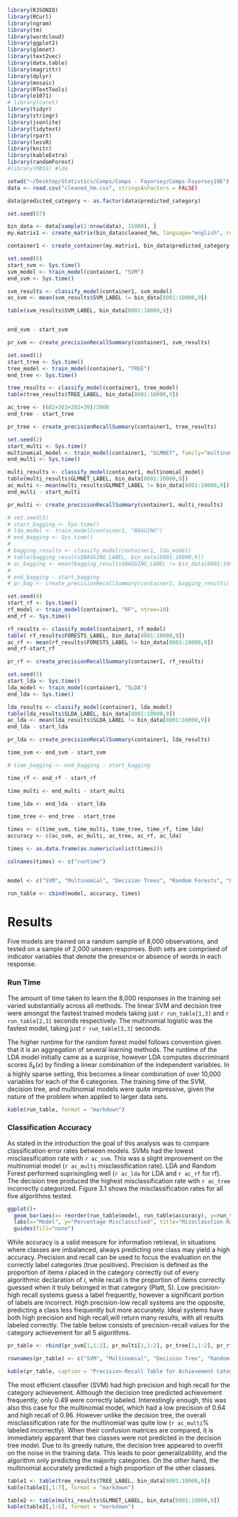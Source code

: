 ```r
library(RJSONIO) 
library(RCurl) 
library(ngram)
library(tm)
library(wordcloud)
library(ggplot2)
library(glmnet)
library(text2vec)
library(data.table)
library(magrittr)
library(dplyr)
library(mosaic)
library(RTextTools)
library(e1071)
# library(caret)
library(tidyr)
library(stringr)
library(jsonlite)
library(tidytext)
library(rpart)
library(lessR)
library(knitr)
library(kableExtra)
library(randomForest)
#library(MASS) #lda 
```


```r
setwd("~/Desktop/Statistics/Comps/Comps - Fayorsey/Comps-Fayorsey19E")
data <- read.csv("cleaned_hm.csv", stringsAsFactors = FALSE)

data$predicted_category <- as.factor(data$predicted_category)
```

```r
set.seed(57)

bin_data <- data[sample(1:nrow(data), 15000), ]
my.matrix1 <- create_matrix(bin_data$cleaned_hm, language="english", removeNumbers=TRUE, stemWords=FALSE, weighting=tm::weightTfIdf)

container1 <- create_container(my.matrix1, bin_data$predicted_category, trainSize=1:8000, testSize =8001:10000,virgin = FALSE)

```

```r
set.seed(6)
start_svm <- Sys.time()
svm_model <- train_model(container1, "SVM")
end_svm <- Sys.time()

svm_results <- classify_model(container1, svm_model)
ac_svm <- mean(svm_results$SVM_LABEL != bin_data[8001:10000,9])

table(svm_results$SVM_LABEL, bin_data[8001:10000,9])


end_svm - start_svm

pr_svm <- create_precisionRecallSummary(container1, svm_results)
```

```r
set.seed(1)
start_tree <- Sys.time()
tree_model <- train_model(container1, "TREE")
end_tree <- Sys.time()

tree_results <- classify_model(container1, tree_model)
table(tree_results$TREE_LABEL, bin_data[8001:10000,9])

ac_tree <- (682+363+202+39)/2000
end_tree - start_tree

pr_tree <- create_precisionRecallSummary(container1, tree_results)
```

```r
set.seed(2)
start_multi <- Sys.time()
multinomial_model <- train_model(container1, "GLMNET", family="multinomial")
end_multi <- Sys.time()

multi_results <- classify_model(container1, multinomial_model)
table(multi_results$GLMNET_LABEL, bin_data[8001:10000,9])
ac_multi <- mean(multi_results$GLMNET_LABEL != bin_data[8001:10000,9])
end_multi - start_multi

pr_multi <- create_precisionRecallSummary(container1, multi_results)
```

```r
# set.seed(3)
# start_bagging <- Sys.time()
# lda_model <- train_model(container1, "BAGGING")
# end_bagging <- Sys.time()
# 
# bagging_results <- classify_model(container1, lda_model)
# table(bagging_results$BAGGING_LABEL, bin_data[8001:10000,9])
# ac_bagging <- mean(bagging_results$BAGGING_LABEL != bin_data[8001:10000,9])
# 
# end_bagging - start_bagging
# pr_bag <- create_precisionRecallSummary(container1, bagging_results)
```

```r
set.seed(4)
start_rf <- Sys.time()
rf_model <- train_model(container1, "RF", ntree=10)
end_rf <- Sys.time()

rf_results <- classify_model(container1, rf_model)
table( rf_results$FORESTS_LABEL, bin_data[8001:10000,9])
ac_rf <- mean(rf_results$FORESTS_LABEL != bin_data[8001:10000,9])
end_rf-start_rf

pr_rf <- create_precisionRecallSummary(container1, rf_results)
```

```r
set.seed(5)
start_lda <- Sys.time()
lda_model <- train_model(container1, "SLDA")
end_lda <- Sys.time()

lda_results <- classify_model(container1, lda_model)
table(lda_results$SLDA_LABEL, bin_data[8001:10000,9])
ac_lda <- mean(lda_results$SLDA_LABEL != bin_data[8001:10000,9])
end_lda - start_lda

pr_lda <- create_precisionRecallSummary(container1, lda_results)
```


```r
time_svm <- end_svm - start_svm

# time_bagging <- end_bagging - start_bagging

time_rf <- end_rf - start_rf

time_multi <- end_multi - start_multi

time_lda <- end_lda - start_lda

time_tree <- end_tree - start_tree

times <- c(time_svm, time_multi, time_tree, time_rf, time_lda) 
accuracy <- c(ac_svm, ac_multi, ac_tree, ac_rf, ac_lda)

times <- as.data.frame(as.numeric(unlist(times)))

colnames(times) <- c("runtime")


model <- c("SVM", "Multinomial", "Decision Trees", "Random Forests", "LDA")

run_table <- cbind(model, accuracy, times)

```


# Results {#results}

Five models are trained on a random sample of 8,000 observations, and tested on a sample of 2,000 unseen responses. Both sets are comprised of indicator variables that denote the presence or absence of words in each response.

### Run Time

The amount of time taken to learn the 8,000 responses in the training set varied substantially across all methods. The linear SVM and decision tree were amongst the fastest trained models taking just `r run_table[1,3]` and `r run_table[2,3]` seconds respectively. The multinomial logistic was the fastest model, taking just  `r run_table[3,3]` seconds. 

The higher runtime for the random forest model follows convention given that it is an aggregation of several learning methods. The runtime of the LDA model initially came as a surprise, however LDA computes discriminant scores $\delta_k(x)$ by finding a linear combination of the independent variables. In a highly sparse setting, this becomes a linear combination of over 10,000 variables for each of the 6 categories. The training time of the SVM, decision tree, and multinomial models were quite impressive, given the nature of the problem when applied to larger data sets.


```r
kable(run_table, format = "markdown")
```

### Classification Accuracy

As stated in the introduction the goal of this analysis was to compare classification error rates between models. SVMs had the lowest misclassification rate with `r ac_svm`.  This was a slight improvement on the multinomial model (`r ac_multi` misclassification rate). LDA and Random Forest performed suprisingling well (`r ac_lda` for LDA and `r ac_rf` for rf). The decision tree produced the highest misclassification rate with `r ac_tree` incorrectly categorized. Figure 3.1 shows the misclassification rates for all five algorithms tested.

```r
ggplot()+
  geom_bar(aes(x= reorder(run_table$model, run_table$accuracy), y=run_table$accuracy, fill=run_table$model), stat="identity")+
  labs(x="Model", y="Percentage Misclassified", title="Missclasstion Rates")+
  guides(fill="none")
```

	
While accuracy is a valid measure for information retrieval, in situations where classes are imbalanced, always predicting one class may yield a high accuracy. Precision and recall can be used to focus the evaluation on the correctly label categories (true positives). Precision is defined as the proportion of items *i* placed in the category correctly out of every algorithmic declaration of *i*, while recall is the proportion of items correctly guessed when it truly belonged in that category (Platt, 5). Low precision-high recall systems guess a label frequently, however a significant portion of labels are incorrect. High precision-low recall systems are the opposite, predicting a class less frequently but more accurately. Ideal systems have both high precision and high recall,will return many results, with all results labeled correctly. The table below consists of precision-recall values for the category achievement for all 5 algorithms.

```r
pr_table <- rbind(pr_svm[1,1:2], pr_multi[1,1:2], pr_tree[1,1:2], pr_rf[1,1:2], pr_lda[1,1:2])

rownames(pr_table) <- c("SVM", "Multinomial", "Decision Tree", "Random Forests", "LDA")

kable(pr_table, caption = "Precision-Recall Table for Achievement Category", format = "markdown")

```

The most efficient classifier (SVM) had high precision and high recall for the category achievement. Although the decision tree predicted achievement frequently, only 0.49 were correctly labeled. Interestingly enough, this was also this case for the multinomial model, which had a low precision of 0.64 and high recall of 0.96. However unlike the decision tree, the overall misclassification rate for the multinomial was quite low (`r ac_multi`% labeled incorrectly). When their confusion matrices are compared, it is immediately apparent that two classes were not predicted in the decision tree model. Due to its greedy nature, the decision tree appeared to overfit on the noise in the training data. This leads to poor generalizability, and the algorithm only predicting the majority categories. On the other hand, the multinomial accurately predicted a high proportion of the other classes.


```r
table1 <- table(tree_results$TREE_LABEL, bin_data[8001:10000,9])
kable(table1[,1:7], format = "markdown") 

```

```r
table2 <- table(multi_results$GLMNET_LABEL, bin_data[8001:10000,9])
kable(table2[,1:6], format = "markdown")

```


 



